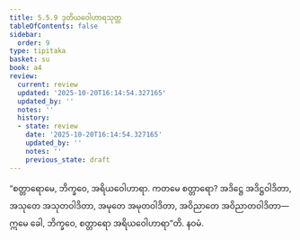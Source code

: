 ```yaml
---
title: 5.5.9 ဒုတိယဝေါဟာရသုတ္တ
tableOfContents: false
sidebar:
  order: 9
type: tipitaka
basket: su
book: a4
review:
  current: review
  updated: '2025-10-20T16:14:54.327165'
  updated_by: ''
  notes: ''
  history:
  - state: review
    date: '2025-10-20T16:14:54.327165'
    updated_by: ''
    notes: ''
    previous_state: draft
---
```



<DynamicBreadcrumb />


<ReviewStatus review={frontmatter.review} showDetails={true} />

<HypothesisAnnotation frontmatter={frontmatter} />

<Division number="251" book="a4" e="ch" v="15" p="568">

<Paragraph number="1512" book="a4">
“စတ္တာရောမေ, ဘိက္ခဝေ, အရိယဝေါဟာရာ. ကတမေ စတ္တာရော? အဒိဋ္ဌေ အဒိဋ္ဌဝါဒိတာ, အသုတေ အသုတဝါဒိတာ, အမုတေ အမုတဝါဒိတာ, အဝိညာတေ အဝိညာတဝါဒိတာ—  ဣမေ ခေါ, ဘိက္ခဝေ, စတ္တာရော အရိယဝေါဟာရာ”တိ.

</Paragraph>
</Division>

<Paragraph number="1513" type="center" book="a4">
နဝမံ.
</Paragraph>